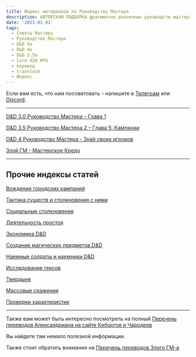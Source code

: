 ```yaml
---
title: Индекс материалов по Руководству Мастера
description: АВТОРСКАЯ ПОДБОРКА фрагментов различных руководств мастера из третьей, четвертой и пятой редакций
date: '2023-01-01'
tags:
  - Советы Мастеру
  - Руководство Мастера
  - D&D 5e
  - D&D 4e
  - D&D 3.5e
  - Core d20 RPG
  - перевод
  - translate
  - Индекс
---
```


Если вам есть, что нам посоветовать - напишите в [Телеграм](https://t.me/cyborgs_and_mages) или [Discord](https://discord.gg/yrJqvCqU3w).

---

[D&D 3.0 Руководство Мастера – Глава 1](https://cyborgsandmages.com/posts/articles/dmg1-dnd30-chapter1)

[D&D 3.5 Руководство Мастера 2 – Глава 5: Кампании](https://cyborgsandmages.com/posts/articles/dmg2-dnd35-campaigns)

[D&D 4 Руководство Мастера - Знай своих игроков](https://cyborgsandmages.com/posts/articles/dmg-dnd-4-part1)

[Злой ГМ - Мастерское Кредо](https://cyborgsandmages.com/posts/translations/angrygm-gm-credo)

---

## Прочие индексы статей

[Вождение городских кампаний](https://cyborgsandmages.com/posts/articles/index-сity-campaigns)

[Тактика существ и столкновения с ними](https://cyborgsandmages.com/posts/articles/bestiary-tactics-index)

[Социальные столкновения](https://cyborgsandmages.com/posts/articles/index-social-encounters)

[Деятельность простоя](https://cyborgsandmages.com/posts/articles/index-downtime)

[Экономика D&D](https://cyborgsandmages.com/posts/articles/index-economy)

[Создание магических предметов D&D](https://cyborgsandmages.com/posts/articles/index-creating-magic-items)

[Наемные солдаты и наемники D&D](https://cyborgsandmages.com/posts/articles/index-hirelings)

[Исследование гексов](https://cyborgsandmages.com/posts/articles/index-hexcrawl)

[Твердыня](https://cyborgsandmages.com/posts/articles/index-stronghold)

[Массовые сражения](https://cyborgsandmages.com/posts/articles/index-mass-combat)

[Проверки характеристик](https://cyborgsandmages.com/posts/articles/index-skill-checks)

---

Также вам может быть интересно посмотреть на полный [Перечень переводов Александриана на сайте Киборгов и Чародеев](https://cyborgsandmages.com/posts/translations/alexandrian-index)

Вы найдете там немало полезной информации.

Также стоит обратить внимание на [Перечень переводов Злого ГМ-а](https://cyborgsandmages.com/posts/translations/angrygm-index)
